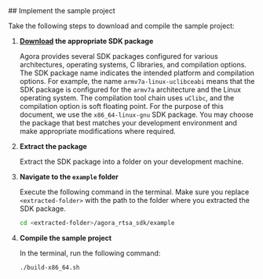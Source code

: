 <PlatformWrapper platform="linux-cpp">
## Implement the <Vpd k="PRODUCT" /> sample project

Take the following steps to download and compile the <Vpd k="NAME"/> sample project:

1. **[Download](../../sdks) the appropriate SDK package**

    Agora provides several SDK packages configured for various architectures, operating systems, C libraries, and compilation options. The SDK package name indicates the intended platform and compilation options. For example, the name `armv7a-linux-uclibceabi` means that the SDK package is configured for the `armv7a` architecture and the Linux operating system. The compilation tool chain uses `uClibc`, and the compilation option is soft floating point. For the purpose of this document, we use the `x86_64-linux-gnu` SDK package. You may choose the package that best matches your development environment and make appropriate modifications where required.

1. **Extract the package**

    Extract the SDK package into a folder on your development machine.

1. **Navigate to the `example` folder**

    Execute the following command in the terminal. Make sure you replace `<extracted-folder>` with the path to the folder where you extracted the SDK package.
    
    ```bash
    cd <extracted-folder>/agora_rtsa_sdk/example
    ```

1. **Compile the sample project**

    In the terminal, run the following command:

    ```bash
    ./build-x86_64.sh
    ```
</PlatformWrapper>